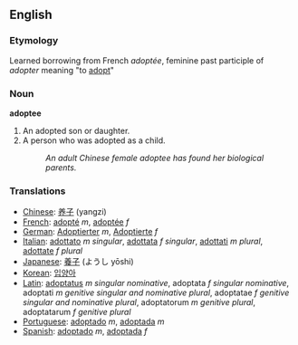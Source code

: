 ==English==

===Etymology===
Learned borrowing from French ''adoptée'', feminine past participle of ''adopter'' meaning "to [[adopt]]"

===Noun===
'''adoptee'''

#An adopted son or daughter.
#A person who was adopted as a child.
#:''An adult Chinese female adoptee has found her biological parents.''

===Translations===

*[[Chinese]]: [[养子]] (yangzi)
*[[French]]: [[adopté]] ''m'', [[adoptée]] ''f''
*[[German]]: [[Adoptierter]] ''m'', [[Adoptierte]] ''f''
*[[Italian]]: [[adottato]] ''m singular'', [[adottata]] ''f singular'', [[adottati]] ''m plural'', [[adottate]] ''f plural''
*[[Japanese]]: [[養子]] (ようし yōshi)
*[[Korean]]: [[입양아]]
*[[Latin]]: [[adoptatus]] ''m singular nominative'', adoptata ''f singular nominative'', adoptati ''m genitive singular and nominative plural '', adoptatae ''f genitive singular and nominative plural'', adoptatorum ''m genitive plural'', adoptatarum ''f genitive plural''
*[[Portuguese]]: [[adoptado]] ''m'', [[adoptada]] ''m''
*[[Spanish]]: [[adoptado]] ''m'', [[adoptada]] ''f''